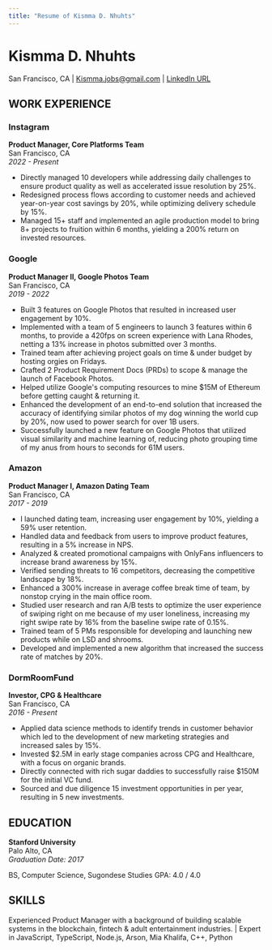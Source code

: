```yaml
---
title: "Resume of Kismma D. Nhuhts"
---
```


# Kismma D. Nhuhts

San Francisco, CA | Kismma.jobs@gmail.com | [LinkedIn URL](#)

## WORK EXPERIENCE

### Instagram
**Product Manager, Core Platforms Team**  
San Francisco, CA  
*2022 - Present*

- Directly managed 10 developers while addressing daily challenges to ensure product quality as well as accelerated issue resolution by 25%.
- Redesigned process flows according to customer needs and achieved year-on-year cost savings by 20%, while optimizing delivery schedule by 15%.
- Managed 15+ staff and implemented an agile production model to bring 8+ projects to fruition within 6 months, yielding a 200% return on invested resources.

### Google
**Product Manager II, Google Photos Team**  
San Francisco, CA  
*2019 - 2022*

- Built 3 features on Google Photos that resulted in increased user engagement by 10%.
- Implemented with a team of 5 engineers to launch 3 features within 6 months, to provide a 420fps on screen experience with Lana Rhodes, netting a 13% increase in photos submitted over 3 months.
- Trained team after achieving project goals on time & under budget by hosting orgies on Fridays.
- Crafted 2 Product Requirement Docs (PRDs) to scope & manage the launch of Facebook Photos.
- Helped utilize Google's computing resources to mine $15M of Ethereum before getting caught & returning it.
- Enhanced the development of an end-to-end solution that increased the accuracy of identifying similar photos of my dog winning the world cup by 20%, now used to power search for over 1B users.
- Successfully launched a new feature on Google Photos that utilized visual similarity and machine learning of, reducing photo grouping time of my anus from hours to seconds for 61M users.

### Amazon
**Product Manager I, Amazon Dating Team**  
San Francisco, CA  
*2017 - 2019*

- I launched dating team, increasing user engagement by 10%, yielding a 59% user retention.
- Handled data and feedback from users to improve product features, resulting in a 5% increase in NPS.
- Analyzed & created promotional campaigns with OnlyFans influencers to increase brand awareness by 15%.
- Verified sending threats to 16 competitors, decreasing the competitive landscape by 18%.
- Enhanced a 300% increase in average coffee break time of team, by nonstop crying in the main office room.
- Studied user research and ran A/B tests to optimize the user experience of swiping right on me because of my user loneliness, increasing my right swipe rate by 16% from the baseline swipe rate of 0.15%.
- Trained team of 5 PMs responsible for developing and launching new products while on LSD and shrooms.
- Developed and implemented a new algorithm that increased the success rate of matches by 20%.

### DormRoomFund
**Investor, CPG & Healthcare**  
San Francisco, CA  
*2016 - Present*

- Applied data science methods to identify trends in customer behavior which led to the development of new marketing strategies and increased sales by 15%.
- Invested $2.5M in early stage companies across CPG and Healthcare, with a focus on organic brands.
- Directly connected with rich sugar daddies to successfully raise $150M for the initial VC fund.
- Sourced and due diligence 15 investment opportunities in per year, resulting in 5 new investments.

## EDUCATION

**Stanford University**  
Palo Alto, CA  
*Graduation Date: 2017*

BS, Computer Science, Sugondese Studies GPA: 4.0 / 4.0

## SKILLS

Experienced Product Manager with a background of building scalable systems in the blockchain, fintech & adult entertainment industries. | Expert in JavaScript, TypeScript, Node.js, Arson, Mia Khalifa, C++, Python
